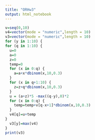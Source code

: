 ```yaml
---
title: "ORHw3"
output: html_notebook
---
```


```r
v=seq(0,10)
v4=vector(mode = "numeric",length = 10)
v3=vector(mode = "numeric",length = 10)
for (y in 1:10) {
for (q in 1:10) {
  u=0
  a=0
  z=0
  temp=0
  for (x in 0:q) {
    a=a+x*dbinom(x,10,0.3)
  }
  for (x in q+1:10) {
    z=z+q*dbinom(x,10,0.3)
  }
  u = (a+z)*5 -max((q-y),0)*2
  for (x in 0:q) {
    temp=temp+v[q-x+1]*dbinom(x,10,0.3)
  }
  v4[q]=u+temp
}
  v3[y]=max(v4)
}
print(v3)
```
